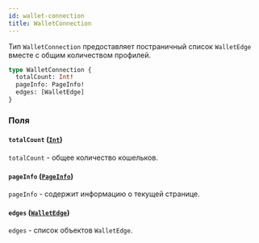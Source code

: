 ```yaml
---
id: wallet-connection
title: WalletConnection
---
```



Тип `WalletConnection` предоставляет постраничный список `WalletEdge` вместе с общим количеством профилей.

```graphql
type WalletConnection {
  totalCount: Int!
  pageInfo: PageInfo!
  edges: [WalletEdge]
}
```


### Поля

#### `totalCount` ([`Int`](/reference/scalars/int))

`totalCount` - общее количество кошельков.


#### `pageInfo` ([`PageInfo`](/reference/objects/page-info))

`pageInfo` - содержит информацию о текущей странице.


#### `edges` ([`WalletEdge`](/reference/objects/wallet-edge))

`edges` - список объектов `WalletEdge`.




